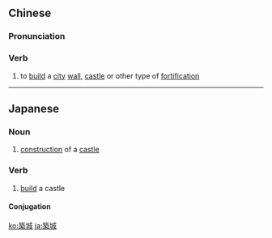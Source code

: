 {{also|筑城}}
==Chinese==
{{zh-forms|s=筑城}}

===Pronunciation===
{{zh-pron
|m=筑chéng
|cat=v
}}

===Verb===
{{zh-verb}}

# to [[build]] a [[city]] [[wall]], [[castle]] or other type of [[fortification]]

----

==Japanese==
{{ja-kanjitab|築|城}}

===Noun===
{{ja-noun|ちくじょう}}

# [[construction]] of a [[castle]]

===Verb===
{{ja-verb-suru|k|hira=ちくじょう|rom=chikujō}}

# [[build]] a castle

====Conjugation====
{{ja-suru|築城|ちくじょう|chikujō}}

[[ko:築城]]
[[ja:築城]]